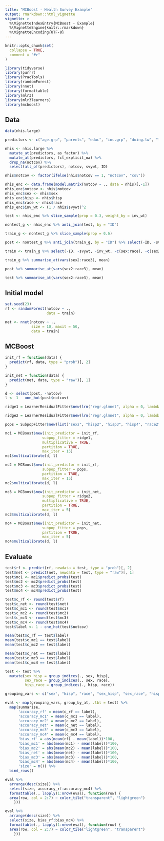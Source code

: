 ```yaml
---
title: "MCBoost - Health Survey Example"
output: rmarkdown::html_vignette
vignette: >
  %\VignetteIndexEntry{MCBoost - Example}
  %\VignetteEngine{knitr::rmarkdown}
  %\VignetteEncoding{UTF-8}
---
```


```r
knitr::opts_chunk$set(
  collapse = TRUE,
  comment = "#>"
)
```

```r
library(tidyverse)
library(purrr)
library(PracTools)
library(randomForest)
library(nnet)
library(formattable)
library(mlr3)
library(mlr3learners)
library(mcboost)
```

## Data

```r
data(nhis.large)
```

```r
predictors <- c("age.grp", "parents", "educ", "inc.grp", "doing.lw", "limited", "sex", "hisp", "race")

nhis <- nhis.large %>%
  mutate_at(predictors, as_factor) %>%
  mutate_at(predictors, fct_explicit_na) %>%
  drop_na(notcov) %>%
  select(all_of(predictors), notcov, svywt, ID)

nhis$notcov <- factor(ifelse(nhis$notcov == 1, "notcov", "cov"))

nhis_enc <- data.frame(model.matrix(notcov ~ ., data = nhis)[,-1])
nhis_enc$notcov <- nhis$notcov
nhis_enc$sex <- nhis$sex
nhis_enc$hisp <- nhis$hisp
nhis_enc$race <- nhis$race
nhis_enc$inv_wt <- (1 / nhis$svywt)^2
```

```r
test <- nhis_enc %>% slice_sample(prop = 0.3, weight_by = inv_wt)

nontest_g <- nhis_enc %>% anti_join(test, by = "ID")

train_g <- nontest_g %>% slice_sample(prop = 0.6)

post <- nontest_g %>% anti_join(train_g, by = "ID") %>% select(-ID, -svywt, -inv_wt, -c(sex:race))

train <- train_g %>% select(-ID, -svywt, -inv_wt, -c(sex:race), -c(sex2:race3))
```

```r
train_g %>% summarise_at(vars(sex2:race3), mean)
```

```r
post %>% summarise_at(vars(sex2:race3), mean)
```

```r
test %>% summarise_at(vars(sex2:race3), mean)
```


## Initial model

```r
set.seed(23)
rf <- randomForest(notcov ~ ., 
                   data = train)
```

```r
net <- nnet(notcov ~ ., 
            size = 10, maxit = 50,
            data = train)
```

## MCBoost

```r
init_rf = function(data) {
  predict(rf, data, type = "prob")[, 2]
}

init_net = function(data) {
  predict(net, data, type = "raw")[, 1]
}
```

```r
d <- select(post, -notcov)
l <- 1 - one_hot(post$notcov)
```

```r
ridge1 = LearnerResidualFitter$new(lrn("regr.glmnet", alpha = 0, lambda = 2 / nrow(post)))

ridge2 = LearnerResidualFitter$new(lrn("regr.glmnet", alpha = 0, lambda = 2 / nrow(post)))

pops = SubpopFitter$new(list("sex2", "hisp2", "hisp3", "hisp4", "race2", "race3"))
```

```r
mc1 = MCBoost$new(init_predictor = init_rf, 
                 subpop_fitter = ridge1,
                 multiplicative = TRUE,
                 partition = TRUE,
                 max_iter = 15)
mc1$multicalibrate(d, l)

mc2 = MCBoost$new(init_predictor = init_rf, 
                 subpop_fitter = pops,
                 partition = TRUE,
                 max_iter = 15)
mc2$multicalibrate(d, l)

mc3 = MCBoost$new(init_predictor = init_net, 
                 subpop_fitter = ridge2,
                 multiplicative = TRUE,
                 partition = TRUE,
                 max_iter = 5)
mc3$multicalibrate(d, l)

mc4 = MCBoost$new(init_predictor = init_net, 
                 subpop_fitter = pops,
                 partition = TRUE,
                 max_iter = 5)
mc4$multicalibrate(d, l)
```

## Evaluate

```r
test$rf <- predict(rf, newdata = test, type = "prob")[, 2]
test$net <- predict(net, newdata = test, type = "raw")[, 1]
test$mc1 <- mc1$predict_probs(test)
test$mc2 <- mc2$predict_probs(test)
test$mc3 <- mc3$predict_probs(test)
test$mc4 <- mc4$predict_probs(test)

test$c_rf <- round(test$rf)
test$c_net <- round(test$net)
test$c_mc1 <- round(test$mc1)
test$c_mc2 <- round(test$mc2)
test$c_mc3 <- round(test$mc3)
test$c_mc4 <- round(test$mc4)
test$label <- 1 - one_hot(test$notcov)
```

```r
mean(test$c_rf == test$label)
mean(test$c_mc1 == test$label)
mean(test$c_mc2 == test$label)

mean(test$c_net == test$label)
mean(test$c_mc3 == test$label)
mean(test$c_mc4 == test$label)
```

```r
test <- test %>% 
  mutate(sex_hisp = group_indices(., sex, hisp),
         sex_race = group_indices(., sex, race),
         hisp_race = group_indices(., hisp, race))

grouping_vars <- c("sex", "hisp", "race", "sex_hisp", "sex_race", "hisp_race")

eval <- map(grouping_vars, group_by_at, .tbl = test) %>%
  map(summarise,
      'accuracy_rf' = mean(c_rf == label),
      'accuracy_mc1' = mean(c_mc1 == label),
      'accuracy_mc2' = mean(c_mc2 == label),
      'accuracy_net' = mean(c_net == label),
      'accuracy_mc3' = mean(c_mc3 == label),
      'accuracy_mc4' = mean(c_mc4 == label),
      'bias_rf' = abs(mean(rf) - mean(label))*100,
      'bias_mc1' = abs(mean(mc1) - mean(label))*100,
      'bias_mc2' = abs(mean(mc2) - mean(label))*100,
      'bias_net' = abs(mean(net) - mean(label))*100,
      'bias_mc3' = abs(mean(mc3) - mean(label))*100,
      'bias_mc4' = abs(mean(mc4) - mean(label))*100,
      'size' = n()) %>%
  bind_rows()
```

```r
eval %>%
  arrange(desc(size)) %>%
  select(size, accuracy_rf:accuracy_mc4) %>%
  formattable(., lapply(1:nrow(eval), function(row) {
  area(row, col = 2:7) ~ color_tile("transparent", "lightgreen")
    }))
```

```r
eval %>%
  arrange(desc(size)) %>%
  select(size, bias_rf:bias_mc4) %>%
  formattable(., lapply(1:nrow(eval), function(row) {
  area(row, col = 2:7) ~ color_tile("lightgreen", "transparent")
    }))
```
